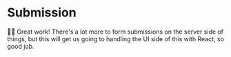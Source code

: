 # Submission

<EpicVideo url="https://www.epicreact.dev/workshops/react-fundamentals/submission/solution" />

👨‍💼 Great work! There's a lot more to form submissions on the server side of
things, but this will get us going to handling the UI side of this with React,
so good job.
